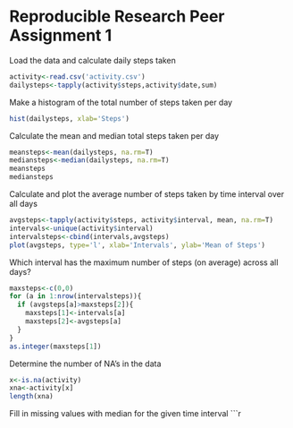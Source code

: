 Reproducible Research Peer Assignment 1
=========================================

Load the data and calculate daily steps taken
```r
activity<-read.csv('activity.csv')
dailysteps<-tapply(activity$steps,activity$date,sum)
```

Make a histogram of the total number of steps taken per day
```r
hist(dailysteps, xlab='Steps')
```

Calculate the mean and median total steps taken per day

```r
meansteps<-mean(dailysteps, na.rm=T)
mediansteps<-median(dailysteps, na.rm=T)
meansteps
mediansteps
```

Calculate and plot the average number of steps taken by time interval over all days
```r
avgsteps<-tapply(activity$steps, activity$interval, mean, na.rm=T)
intervals<-unique(activity$interval)
intervalsteps<-cbind(intervals,avgsteps)
plot(avgsteps, type='l', xlab='Intervals', ylab='Mean of Steps')
```

Which interval has the maximum number of steps (on average) across all days?
```r
maxsteps<-c(0,0)
for (a in 1:nrow(intervalsteps)){
  if (avgsteps[a]>maxsteps[2]){
    maxsteps[1]<-intervals[a]
    maxsteps[2]<-avgsteps[a]
  }  
}
as.integer(maxsteps[1])
```

Determine the number of NA's in the data
```r
x<-is.na(activity)
xna<-activity[x]
length(xna)
```

Fill in missing values with median for the given time interval
```r

